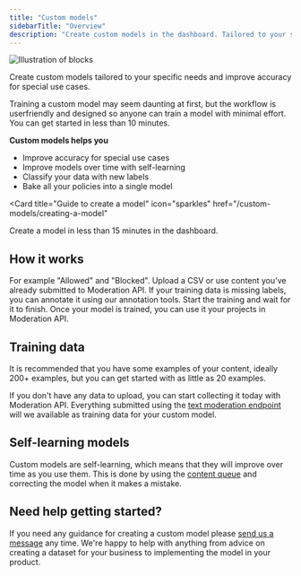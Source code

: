 ```yaml
---
title: "Custom models"
sidebarTitle: "Overview"
description: "Create custom models in the dashboard. Tailored to your specific needs and improve accuracy for special use cases."
---
```


<Frame type="glass">
  <img
    className="block  "
    src="/images/illustration-1.jpg"
    alt="Illustration of blocks"
    noZoom
    style={{
      height: 350,
      objectFit: "cover",
      width: "100%",
    }}
  />
</Frame>

Create custom models tailored to your specific needs and improve accuracy for special use cases.

Training a custom model may seem daunting at first, but the workflow is userfriendly and designed so anyone can train a model with minimal effort. You can get started in less than 10 minutes.

**Custom models helps you**

- Improve accuracy for special use cases
- Improve models over time with self-learning
- Classify your data with new labels
- Bake all your policies into a single model

<Card
  title="Guide to create a model"
  icon="sparkles"
  href="/custom-models/creating-a-model"
>
  Create a model in less than 15 minutes in the dashboard.
</Card>

## How it works

<Steps>
  <Step title="Define labels">For example "Allowed" and "Blocked".</Step>
  <Step title="Add training data">
    Upload a CSV or use content you've already submitted to Moderation API.
  </Step>
  <Step title="Annotate data">
    If your training data is missing labels, you can annotate it using our
    annotation tools.
  </Step>
  <Step title="Begin training">
    Start the training and wait for it to finish.
  </Step>
  <Step title="Use your new model ">
    Once your model is trained, you can use it your projects in Moderation API.
  </Step>
</Steps>

## Training data

It is recommended that you have some examples of your content, ideally 200+ examples, but you can get started with as little as 20 examples.

If you don't have any data to upload, you can start collecting it today with Moderation API. Everything submitted using the [text moderation endpoint](/api-reference) will we available as training data for your custom model.

## Self-learning models

Custom models are self-learning, which means that they will improve over time as you use them. This is done by using the [content queue](/content-queues) and correcting the model when it makes a mistake.

## Need help getting started?

If you need any guidance for creating a custom model please [send us a message](https://moderationapi.com/sales) any time. We're happy to help with anything from advice on creating a dataset for your business to implementing the model in your product.
